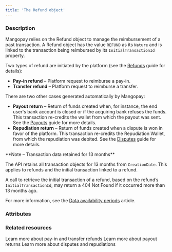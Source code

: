 ```yaml
---
title: 'The Refund object'
---
```


  
### Description
Mangopay relies on the Refund object to manage the reimbursement of a past transaction. A Refund object has the value `REFUND` as its `Nature` and is linked to the transaction being reimbursed by its `InitialTransactionId` property.

Two types of refund are initiated by the platform (see the [Refunds](/guides/refunds) guide for details):
- **Pay-in refund** – Platform request to reimburse a pay-in.
- **Transfer refund** – Platform request to reimburse a transfer.

There are two other cases generated automatically by Mangopay:
- **Payout return** – Return of funds created when, for instance, the end user's bank account is closed or if the acquiring bank refuses the funds. This transaction re-credits the wallet from which the payout was sent. See the [Payouts](/guides/payouts#payout-refunds) guide for more details.
- **Repudiation return** – Return of funds created when a dispute is won in favor of the platform. This transaction re-credits the Repudiation Wallet, from which the repudiation was debited. See the [Disputes](/guides/disputes) guide for more details.

<Note>
**Note – Transaction data retained for 13 months**

The API retains all transaction objects for 13 months from `CreationDate`. This applies to refunds and the initial transaction linked to a refund.

A call to retrieve the initial transaction of a refund, based on the refund’s `InitialTransactionId`, may return a 404 Not Found if it occurred more than 13 months ago.

For more information, see the <a href="/api-reference/overview/data-availability-periods">Data availability periods</a> article.
</Note>

### Attributes  

<Id />  

<Tag1 />  

<CreationDate />  

<AuthorId4 />  

<CreditedUserId />  

<DebitedFunds14 />  

<CreditedFunds3 />  

<Fees11 />  

<Status1 />  

<ResultCode />  

<ResultMessage />  

<ExecutionDate />  

<Type />  

<Nature />  

<InitialTransactionId1 />  

<InitialTransactionType1 />  

<InitialTransactionNature1 />  

<DebitedWalletId />  

<CreditedWalletId1 />  

<RefundReason />

### Related resources

<CardGroup cols={2}>
<Card title="Refunds" href="/guides/refunds">
Learn more about pay-in and transfer refunds
</Card>
<Card title="Payouts" href="/guides/payouts">
Learn more about payout returns
</Card>
<Card title="Disputes" href="/guides/disputes">
Learn more about disputes and repudiations
</Card>
</CardGroup>